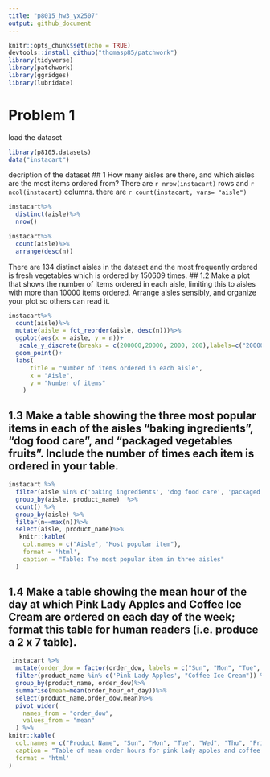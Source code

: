 ```yaml
---
title: "p8015_hw3_yx2507"
output: github_document
---
```


```r
knitr::opts_chunk$set(echo = TRUE)
devtools::install_github("thomasp85/patchwork")
library(tidyverse)
library(patchwork)
library(ggridges)
library(lubridate)
```
# Problem 1
load the dataset
```r
library(p8105.datasets)
data("instacart")
```
decription of the dataset
## 1 How many aisles are there, and which aisles are the most items ordered from?
There are `r nrow(instacart)` rows and `r ncol(instacart)` columns. 
there are `r count(instacart, vars= "aisle")` 
```r
instacart%>%
  distinct(aisle)%>%
  nrow()

instacart%>% 
  count(aisle)%>%
  arrange(desc(n))
```
There are 134 distinct aisles in the dataset and the most frequently ordered is fresh vegetables which is ordered by 150609 times.
## 1.2 Make a plot that shows the number of items ordered in each aisle, limiting this to aisles with more than 10000 items ordered. Arrange aisles sensibly, and organize your plot so others can read it.
```r
instacart%>%
  count(aisle)%>%
  mutate(aisle = fct_reorder(aisle, desc(n)))%>%
  ggplot(aes(x = aisle, y = n))+
   scale_y_discrete(breaks = c(200000,20000, 2000, 200),labels=c("200000","20000", "2000", "200"), limits = c(10000,200000)) +
  geom_point()+
  labs(
      title = "Number of items ordered in each aisle",
      x = "Aisle",
      y = "Number of items"
    )
```
## 1.3 Make a table showing the three most popular items in each of the aisles “baking ingredients”, “dog food care”, and “packaged vegetables fruits”. Include the number of times each item is ordered in your table.

```r
instacart %>% 
  filter(aisle %in% c('baking ingredients', 'dog food care', 'packaged vegetables fruits')) %>% 
  group_by(aisle, product_name)  %>% 
  count() %>% 
  group_by(aisle) %>% 
  filter(n==max(n))%>%
  select(aisle, product_name)%>%
   knitr::kable(
    col.names = c("Aisle", "Most popular item"), 
    format = 'html', 
    caption = "Table: The most popular item in three aisles"
  )
```

## 1.4 Make a table showing the mean hour of the day at which Pink Lady Apples and Coffee Ice Cream are ordered on each day of the week; format this table for human readers (i.e. produce a 2 x 7 table).
```r
 instacart %>% 
  mutate(order_dow = factor(order_dow, labels = c("Sun", "Mon", "Tue", "Wed", "Thu", "Fri", "Sat"))) %>% 
  filter(product_name %in% c('Pink Lady Apples', "Coffee Ice Cream")) %>% 
  group_by(product_name, order_dow)%>%
  summarise(mean=mean(order_hour_of_day))%>%
  select(product_name,order_dow,mean)%>%
  pivot_wider(
    names_from = "order_dow",
    values_from = "mean"
  ) %>% 
knitr::kable( 
  col.names = c("Product Name", "Sun", "Mon", "Tue", "Wed", "Thu", "Fri", "Sat"),
  caption = "Table of mean order hours for pink lady apples and coffee ice creams in each day ",
  format = 'html'
)
  
  
```

